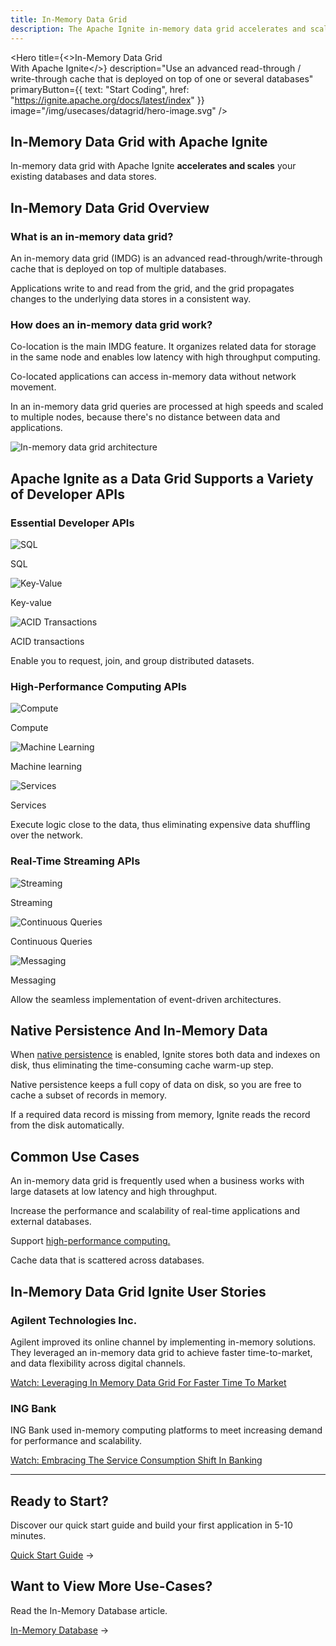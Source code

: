 ```yaml
---
title: In-Memory Data Grid
description: The Apache Ignite in-memory data grid accelerates and scales out distributed databases, services, and APIs. Learn more about an IMDG with Apache Ignite.
---
```



<Hero
  title={<>In-Memory Data Grid<br/><span className="hero-subtitle">With Apache Ignite</span></>}
  description="Use an advanced read-through / write-through cache that is deployed on top of one or several databases"
  primaryButton={{
    text: "Start Coding",
    href: "https://ignite.apache.org/docs/latest/index"
  }}
  image="/img/usecases/datagrid/hero-image.svg"
/>

## In-Memory Data Grid with Apache Ignite

In-memory data grid with Apache Ignite **accelerates and scales** your existing databases and data stores.

## In-Memory Data Grid Overview

### What is an in-memory data grid?

An in-memory data grid (IMDG) is an advanced read-through/write-through cache that is deployed on top of multiple databases.

Applications write to and read from the grid, and the grid propagates changes to the underlying data stores in a consistent way.

### How does an in-memory data grid work?

Co-location is the main IMDG feature. It organizes related data for storage in the same node and enables low latency with high throughput computing.

Co-located applications can access in-memory data without network movement.

In an in-memory data grid queries are processed at high speeds and scaled to multiple nodes, because there's no distance between data and applications.

<div className={styles.architectureImage}>
  <img src="/img/usecases/datagrid/image.svg" alt="In-memory data grid architecture" />
</div>

## Apache Ignite as a Data Grid Supports a Variety of Developer APIs

<div className={styles.apiGrid}>
  <div>
    <h3>Essential Developer APIs</h3>
    <div className={styles.apiItem}>
      <img src="/img/features/03-distributed-SQL.svg" alt="SQL" />
      <p>SQL</p>
    </div>
    <div className={styles.apiItem}>
      <img src="/img/features/05-key-value-APIs.svg" alt="Key-Value" />
      <p>Key-value</p>
    </div>
    <div className={styles.apiItem}>
      <img src="/img/features/04-ACID-transactions.svg" alt="ACID Transactions" />
      <p>ACID transactions</p>
    </div>
    <p>Enable you to request, join, and group distributed datasets.</p>
  </div>

  <div>
    <h3>High-Performance Computing APIs</h3>
    <div className={styles.apiItem}>
      <img src="/img/features/06-compute-APIs.svg" alt="Compute" />
      <p>Compute</p>
    </div>
    <div className={styles.apiItem}>
      <img src="/img/features/07-machine-learning.svg" alt="Machine Learning" />
      <p>Machine learning</p>
    </div>
    <div className={styles.apiItem}>
      <img src="/img/features/08-services.svg" alt="Services" />
      <p>Services</p>
    </div>
    <p>Execute logic close to the data, thus eliminating expensive data shuffling over the network.</p>
  </div>

  <div>
    <h3>Real-Time Streaming APIs</h3>
    <div className={styles.apiItem}>
      <img src="/img/features/09-streaming.svg" alt="Streaming" />
      <p>Streaming</p>
    </div>
    <div className={styles.apiItem}>
      <img src="/img/features/10-continuous-queries.svg" alt="Continuous Queries" />
      <p>Continuous Queries</p>
    </div>
    <div className={styles.apiItem}>
      <img src="/img/features/11-messaging.svg" alt="Messaging" />
      <p>Messaging</p>
    </div>
    <p>Allow the seamless implementation of event-driven architectures.</p>
  </div>
</div>

## Native Persistence And In-Memory Data

When [native persistence](/architecture/native-persistence) is enabled, Ignite stores both data and indexes on disk, thus eliminating the time-consuming cache warm-up step.

Native persistence keeps a full copy of data on disk, so you are free to cache a subset of records in memory.

If a required data record is missing from memory, Ignite reads the record from the disk automatically.

## Common Use Cases

An in-memory data grid is frequently used when a business works with large datasets at low latency and high throughput.

<div className={styles.benefitsGrid}>
  <div className={styles.benefitItem}>
    <p>Increase the performance and scalability of real-time applications and external databases.</p>
  </div>

  <div className={styles.benefitItem}>
    <p>Support <a href="/use-cases/high-performance-computing">high-performance computing.</a></p>
  </div>

  <div className={styles.benefitItem}>
    <p>Cache data that is scattered across databases.</p>
  </div>
</div>

## In-Memory Data Grid Ignite User Stories

### Agilent Technologies Inc.

Agilent improved its online channel by implementing in-memory solutions. They leveraged an in-memory data grid to achieve faster time-to-market, and data flexibility across digital channels.

[Watch: Leveraging In Memory Data Grid For Faster Time To Market](https://www.youtube.com/watch?v=78UE11GrWzk&t=2586s)

### ING Bank

ING Bank used in-memory computing platforms to meet increasing demand for performance and scalability.

[Watch: Embracing The Service Consumption Shift In Banking](https://www.youtube.com/watch?v=CPmwnjDJ1Sk&feature=emb_imp_woyt)

---

## Ready to Start?

Discover our quick start guide and build your first application in 5-10 minutes.

[Quick Start Guide](https://ignite.apache.org/docs/latest/) →

## Want to View More Use-Cases?

Read the In-Memory Database article.

[In-Memory Database](/use-cases/in-memory-database) →
